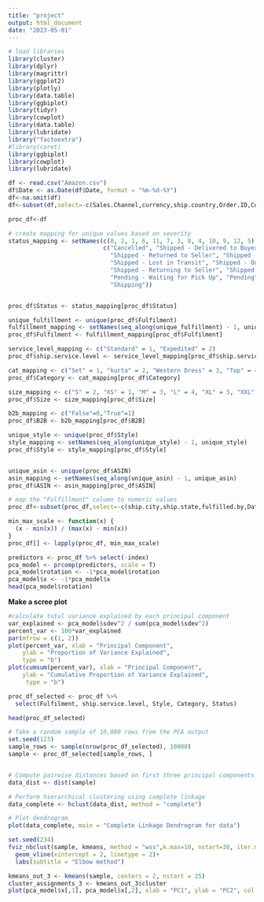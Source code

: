 ```yaml
---
title: "project"
output: html_document
date: "2023-05-01"
---
```


```r
# load libraries
library(cluster)
library(dplyr)
library(magrittr)
library(ggplot2)
library(plotly)
library(data.table)
library(ggbiplot)
library(tidyr)
library(cowplot)
library(data.table)
library(lubridate)
library("factoextra")
#library(caret)
library(ggbiplot)
library(cowplot)
library(lubridate)
```


```r
df <- read.csv("Amazon.csv")
df$Date <- as.Date(df$Date, format = "%m-%d-%Y")
df<-na.omit(df)
df<-subset(df,select=-c(Sales.Channel,currency,ship.country,Order.ID,Courier.Status,promotion.ids,Unnamed..22,SKU))

proc_df<-df
```


```r
# create mapping for unique values based on severity
status_mapping <- setNames(c(0, 2, 1, 6, 11, 7, 3, 8, 4, 10, 9, 12, 5), 
                           c("Cancelled", "Shipped - Delivered to Buyer", "Shipped",
                             "Shipped - Returned to Seller", "Shipped - Rejected by Buyer",
                             "Shipped - Lost in Transit", "Shipped - Out for Delivery",
                             "Shipped - Returning to Seller", "Shipped - Picked Up",
                             "Pending - Waiting for Pick Up", "Pending", "Shipped - Damaged",
                             "Shipping"))


proc_df$Status <- status_mapping[proc_df$Status]

unique_fulfillment <- unique(proc_df$Fulfilment)
fulfillment_mapping <- setNames(seq_along(unique_fulfillment) - 1, unique_fulfillment)
proc_df$Fulfilment <- fulfillment_mapping[proc_df$Fulfilment]

service_level_mapping <- c("Standard" = 1, "Expedited" = 2)
proc_df$ship.service.level <- service_level_mapping[proc_df$ship.service.level]

cat_mapping <- c("Set" = 1, "kurta" = 2, "Western Dress" = 3, "Top" = 4, "Ethnic Dress" = 5, "Bottom" = 6, "Saree" = 7, "Blouse" = 8, "Dupatta" = 9)
proc_df$Category <- cat_mapping[proc_df$Category]

size_mapping <- c("S" = 2, "XS" = 1, "M" = 3, "L" = 4, "XL" = 5, "XXL" = 6, "3XL" = 7, "4XL" = 8, "5XL" = 9, "6XL" = 10, "Free" = 11)
proc_df$Size <- size_mapping[proc_df$Size]

b2b_mapping <- c("False"=0,"True"=1)
proc_df$B2B <- b2b_mapping[proc_df$B2B]

unique_style <- unique(proc_df$Style)
style_mapping <- setNames(seq_along(unique_style) - 1, unique_style)
proc_df$Style <- style_mapping[proc_df$Style]


unique_asin <- unique(proc_df$ASIN)
asin_mapping <- setNames(seq_along(unique_asin) - 1, unique_asin)
proc_df$ASIN <- asin_mapping[proc_df$ASIN]

# map the "Fulfillment" column to numeric values
proc_df<-subset(proc_df,select=-c(ship.city,ship.state,fulfilled.by,Date))

```

```r
min_max_scale <- function(x) {
  (x - min(x)) / (max(x) - min(x))
}
proc_df[] <- lapply(proc_df, min_max_scale)
```

```r
predictors <- proc_df %>% select(-index)
pca_model <- prcomp(predictors, scale = T)
pca_model$rotation <- -1*pca_model$rotation
pca_model$x <- -1*pca_model$x
head(pca_model$rotation)
```

**Make a scree plot**
```r
#calculate total variance explained by each principal component
var_explained <- pca_model$sdev^2 / sum(pca_model$sdev^2)
percent_var <- 100*var_explained
par(mfrow = c(1, 2))
plot(percent_var, xlab = "Principal Component",
    ylab = "Proportion of Variance Explained",
    type = "b")
plot(cumsum(percent_var), xlab = "Principal Component",
    ylab = "Cumulative Proportion of Variance Explained",
     type = "b")

```



```r
proc_df_selected <- proc_df %>% 
  select(Fulfilment, ship.service.level, Style, Category, Status)

head(proc_df_selected)
```



```r
# Take a random sample of 10,000 rows from the PCA output
set.seed(123)
sample_rows <- sample(nrow(proc_df_selected), 10000)
sample <- proc_df_selected[sample_rows, ]


# Compute pairwise distances based on first three principal components
data_dist <- dist(sample)

# Perform hierarchical clustering using complete linkage
data_complete <- hclust(data_dist, method = "complete")

# Plot dendrogram
plot(data_complete, main = "Complete Linkage Dendrogram for data")
```


```r
set.seed(234)
fviz_nbclust(sample, kmeans, method = "wss",k.max=10, nstart=30, iter.max=30) +
  geom_vline(xintercept = 2, linetype = 2)+
  labs(subtitle = "Elbow method")

```
```r
kmeans_out_3 <- kmeans(sample, centers = 2, nstart = 25)
cluster_assignments_3 <- kmeans_out_3$cluster
plot(pca_model$x[,1], pca_model$x[,2], xlab = "PC1", ylab = "PC2", col = cluster_assignments_3)
```


